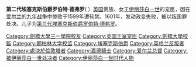 {{Unreferenced|time=2020-10-28T09:23:37+00:00}}
'''第二代埃塞克斯伯爵罗伯特·德弗罗'''({{lang-en|Robert Devereux, 2nd Earl of Essex}}  {{bd|1565年|11月10日|1601年|2月25日}}）[[英国|英国]]贵族、女王[[伊丽莎白一世|伊丽莎白一世]]的宠臣，因在[[爱尔兰|爱尔兰]]的[[九年战争_(爱尔兰)|九年战争]]中惨败于1599年遭软禁。1601年，发动政变失败，被以叛国罪处决。儿子为[[第三代埃塞克斯伯爵罗伯特·德弗罗|第三代埃塞克斯伯爵罗伯特·德弗罗]]。

{{埃塞克斯伯爵}}
{{DEFAULTSORT: Devereux, Robert}}
[[Category:劍橋大學三一學院校友|Category:劍橋大學三一學院校友]]
[[Category:英国王室宠臣|Category:英国王室宠臣]]
[[Category:劍橋大學校監|Category:劍橋大學校監]]
[[Category:都柏林大学校监|Category:都柏林大学校监]]
[[Category:埃塞克斯伯爵|Category:埃塞克斯伯爵]]
[[Category:英格兰反叛者|Category:英格兰反叛者]]
[[Category:處決於倫敦塔者|Category:處決於倫敦塔者]]
[[Category:嘉德騎士|Category:嘉德騎士]]
[[Category:爱尔兰总督|Category:爱尔兰总督]]
[[Category:被伊丽莎白一世处决者|Category:被伊丽莎白一世处决者]]
[[Category:伊丽莎白一世时代人物|Category:伊丽莎白一世时代人物]]